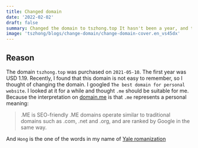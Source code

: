 ```yaml
---
title: Changed domain
date: '2022-02-02'
draft: false
summary: Changed the domain to tszhong.top It hasn't been a year, and the domain has been changed to honghong.me
image: 'tszhong/blogs/change-domain/change-domain-cover.en_vs45dx'
---
```


## Reason

The domain `tszhong.top` was purchased on `2021-05-10`. The first year was USD 1.19. Recently, I found that this domain is not easy to remember, so I thought of changing the domain. I googled `The best domain for personal website`. I looked at it for a while and thought `.me` should be suitable for me. Because the interpretation on [domain.me](https://domain.me/) is that `.me` represents a personal meaning:

> .ME is SEO-friendly
> .ME domains operate similar to traditional domains such as .com, .net and .org, and are ranked by Google in the same way.

<CloudinaryImg
  mdx
  alt="Cloudflare Dashboard"
  publicId="tszhong/blogs/change-domain/change-domain-1_yj5dpw"
  width={1920}
  height={925}
/>

And `Hong` is the one of the words in my name of [Yale romanization](https://en.wikipedia.org/wiki/Yale_romanization)

